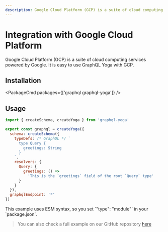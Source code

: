 ```yaml
---
description: Google Cloud Platform (GCP) is a suite of cloud computing services powered by Google. It is easy to use GraphQL Yoga with GCP.
---
```



# Integration with Google Cloud Platform

Google Cloud Platform (GCP) is a suite of cloud computing services powered by Google.
It is easy to use GraphQL Yoga with GCP.

## Installation

<PackageCmd packages={['graphql graphql-yoga']} />

## Usage

```js
import { createSchema, createYoga } from 'graphql-yoga'

export const graphql = createYoga({
  schema: createSchema({
    typeDefs: /* GraphQL */ `
      type Query {
        greetings: String
      }
    `,
    resolvers: {
      Query: {
        greetings: () =>
          'This is the `greetings` field of the root `Query` type'
      }
    }
  }),
  graphqlEndpoint: '*'
})
```

<Callout>
  This example uses ESM syntax, so you set `"type": "module"` in your
  `package.json`.
</Callout>

> You can also check a full example on our GitHub repository [here](https://github.com/dotansimha/graphql-yoga/tree/v3/examples/gcp)
